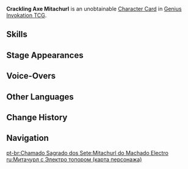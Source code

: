 {{About|the [[Character Card]]|the [[Elite Enemy]]|Crackling Axe Mitachurl}}
{{Genius Invokation TCG Infobox
|title       = Crack&shy;ling Axe Mi&shy;ta&shy;churl
|id          = 003403
|image       = Crackling Axe Mitachurl Character Card.png
|type        = Character Card
|health      = 8
|element     = Electro
|faction     = Monster;Hilichurl
|weapon      = Other Weapons
|features    = Crackling Axe Mitachurl
}}
'''Crackling Axe Mitachurl''' is an unobtainable [[Character Card]] in [[Genius Invokation TCG]].

==Skills==
{{Genius Invokation TCG Skills Table}}

==Stage Appearances==
{{Genius Invokation TCG Stage Appearances}}

==Voice-Overs==
{{VO/Enemy
|enemy                   = Brute Electric Axe (Character Card)
|vo_01_00_title          = Character Select
|vo_01_01_tx_en          = {{A|vo gcg monster brute electric axe selectonstage 01.ogg}} {{A|vo gcg monster brute electric axe selectonstage 02.ogg}} {{A|vo gcg monster brute electric axe selectonstage 03.ogg}}

|vo_02_00_title          = Upa
|vo_02_01_tx_en          = {{A|vo gcg monster brute electric axe elementalart 01.ogg}} {{A|vo gcg monster brute electric axe elementalart 02.ogg}} {{A|vo gcg monster brute electric axe elementalart 03.ogg}}

|vo_03_00_title          = Oto Tiga
|vo_03_01_tx_en          = {{A|vo gcg monster brute electric axe elementalburst 01.ogg}} {{A|vo gcg monster brute electric axe elementalburst 02.ogg}} {{A|vo gcg monster brute electric axe elementalburst 03.ogg}}

|vo_04_00_title          = Heavy Hit Taken
|vo_04_01_tx_en          = {{A|vo gcg monster brute electric axe hitheavy 01.ogg}} {{A|vo gcg monster brute electric axe hitheavy 02.ogg}} {{A|vo gcg monster brute electric axe hitheavy 03.ogg}}

|vo_05_00_title          = Defeated
|vo_05_01_tx_en          = {{A|vo gcg monster brute electric axe die 01.ogg}} {{A|vo gcg monster brute electric axe die 02.ogg}} {{A|vo gcg monster brute electric axe die 03.ogg}}
}}

==Other Languages==
{{Other Languages|Transclude=Crackling Axe Mitachurl}}

==Change History==
{{Change History|3.3}}

==Navigation==
{{Genius Invokation TCG Navbox|Character Card Unobtainable}}

[[pt-br:Chamado Sagrado dos Sete:Mitachurl do Machado Electro]]
[[ru:Митачурл с Электро топором (карта персонажа)]]